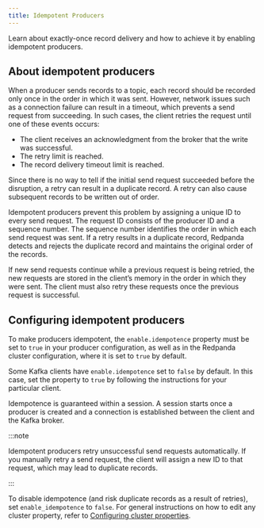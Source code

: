 ```yaml
---
title: Idempotent Producers
---
```


<head>
    <meta name="title" content="Idempotent producers | Redpanda Docs"/>
    <meta name="description" content="Learn about exactly-once record delivery and how to achieve it by enabling idempotent producers."/>
    <link rel="canonical" href="https://docs.redpanda.com/docs/develop/produce-data/idempotent-producers/" />
</head>

Learn about exactly-once record delivery and how to achieve it by enabling idempotent producers.

## About idempotent producers

When a producer sends records to a topic, each record should be recorded only once in the order in which it was sent. However, network issues such as a connection failure can result in a timeout, which prevents a send request from succeeding. In such cases, the client retries the request until one of these events occurs:

* The client receives an acknowledgment from the broker that the write was successful.
* The retry limit is reached.
* The record delivery timeout limit is reached.

Since there is no way to tell if the initial send request succeeded before the disruption, a retry can result in a duplicate record. A retry can also cause subsequent records to be written out of order.

Idempotent producers prevent this problem by assigning a unique ID to every send request. The request ID consists of the producer ID and a sequence number. The sequence number identifies the order in which each send request was sent. If a retry results in a duplicate record, Redpanda detects and rejects the duplicate record and maintains the original order of the records.

If new send requests continue while a previous request is being retried, the new requests are stored in the client’s memory in the order in which they were sent. The client must also retry these requests once the previous request is successful.

## Configuring idempotent producers

To make producers idempotent, the `enable.idempotence` property must be set to `true` in your producer configuration, as well as in the Redpanda cluster configuration, where it is set to `true` by default.

Some Kafka clients have `enable.idempotence` set to `false` by default. In this case, set the property to `true` by following the instructions for your particular client.

Idempotence is guaranteed within a session. A session starts once a producer is created and a connection is established between the client and the Kafka broker.

:::note

Idempotent producers retry unsuccessful send requests automatically. If you manually retry a send request, the client will assign a new ID to that request, which may lead to duplicate records.

:::

To disable idempotence (and risk duplicate records as a result of retries), set `enable_idempotence` to `false`. For general instructions on how to edit any cluster property, refer to [Configuring cluster properties](../../../manage/cluster-maintenance/cluster-property-configuration).